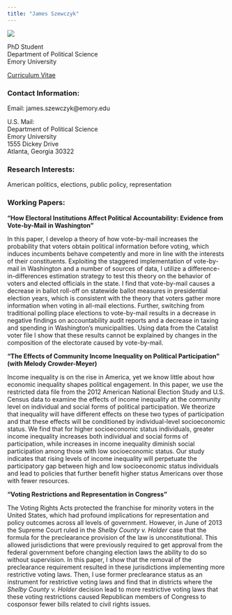 ```yaml
---
title: "James Szewczyk"
---
```


![](prof photo.jpg)

PhD Student    
Department of Political Science    
Emory University     

[Curriculum Vitae]()

### Contact Information: 

Email: james.szewczyk@emory.edu

U.S. Mail:  
Department of Political Science    
Emory University  
1555 Dickey Drive   
Atlanta, Georgia 30322    

### Research Interests:

American politics, elections, public policy, representation  

### Working Papers: 

**"How Electoral Institutions Affect Political Accountability: Evidence from Vote-by-Mail in Washington"**

In this paper, I develop a theory of how vote-by-mail increases the probability that voters obtain political information before voting, which induces incumbents behave competently and more in line with the interests of their constituents. Exploiting the staggered implementation of vote-by-mail in Washington and a number of sources of data, I utilize a difference-in-differences estimation strategy to test this theory on the behavior of voters and elected officials in the state. I find that vote-by-mail causes a decrease in ballot roll-off on statewide ballot measures in presidential election years, which is consistent with the theory that voters gather more information when voting in all-mail elections. Further, switching from traditional polling place elections to vote-by-mail results in a decrease in negative findings on accountability audit reports and a decrease in taxing and spending in Washington's municipalities. Using data from the Catalist voter file I show that these results cannot be explained by changes in the composition of the electorate caused by vote-by-mail.

**"The Effects of Community Income Inequality on Political Participation" (with Melody Crowder-Meyer)**

Income inequality is on the rise in America, yet we know little about how economic inequality shapes political engagement. In this paper, we use the restricted data file from the 2012 American National Election Study and U.S. Census data to examine the effects of income inequality at the community level on individual and social forms of political participation. We theorize that inequality will have different effects on these two types of participation and that these effects will be conditioned by individual-level socioeconomic status. We find that for higher socioeconomic status individuals, greater income inequality increases both individual and social forms of participation, while increases in income inequality diminish social participation among those with low socioeconomic status. Our study indicates that rising levels of income inequality will perpetuate the participatory gap between high and low socioeconomic status individuals and lead to policies that further benefit higher status Americans over those with fewer resources. 

**"Voting Restrictions and Representation in Congress"**

The Voting Rights Acts protected the franchise for minority voters in the United States, which had profound implications for representation and policy outcomes across all levels of government. However, in June of 2013 the Supreme Court ruled in the *Shelby County v. Holder* case that the formula for the preclearance provision of the law is unconstitutional. This allowed jurisdictions that were previously required to get approval from the federal government before changing election laws the ability to do so without supervision. In this paper, I show that the removal of the preclearance requirement resulted in these jurisdictions implementing more restrictive voting laws. Then, I use former preclearance status as an instrument for restrictive voting laws and find that in districts where the *Shelby County v. Holder* decision lead to more restrictive voting laws that these voting restrictions caused Republican members of Congress to cosponsor fewer bills related to civil rights issues. 



